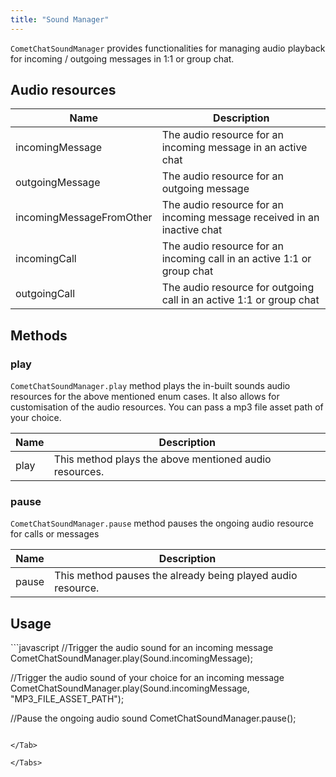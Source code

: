 ```yaml
---
title: "Sound Manager"
---
```


`CometChatSoundManager` provides functionalities for managing audio playback for incoming / outgoing messages in 1:1 or group chat.

## Audio resources

| Name                     | Description                                                             |
| ------------------------ | ----------------------------------------------------------------------- |
| incomingMessage          | The audio resource for an incoming message in an active chat            |
| outgoingMessage          | The audio resource for an outgoing message                              |
| incomingMessageFromOther | The audio resource for an incoming message received in an inactive chat |
| incomingCall             | The audio resource for an incoming call in an active 1:1 or group chat  |
| outgoingCall             | The audio resource for outgoing call in an active 1:1 or group chat     |

## Methods

### play

`CometChatSoundManager.play` method plays the in-built sounds audio resources for the above mentioned enum cases. It also allows for customisation of the audio resources. You can pass a mp3 file asset path of your choice.

| Name | Description                                            |
| ---- | ------------------------------------------------------ |
| play | This method plays the above mentioned audio resources. |

### pause

`CometChatSoundManager.pause` method pauses the ongoing audio resource for calls or messages

| Name  | Description                                                 |
| ----- | ----------------------------------------------------------- |
| pause | This method pauses the already being played audio resource. |

## Usage

<Tabs>
<Tab title="JavaScript">
```javascript
//Trigger the audio sound for an incoming message
CometChatSoundManager.play(Sound.incomingMessage);

//Trigger the audio sound of your choice for an incoming message
CometChatSoundManager.play(Sound.incomingMessage, "MP3_FILE_ASSET_PATH");

//Pause the ongoing audio sound
CometChatSoundManager.pause();
```

</Tab>

</Tabs>
